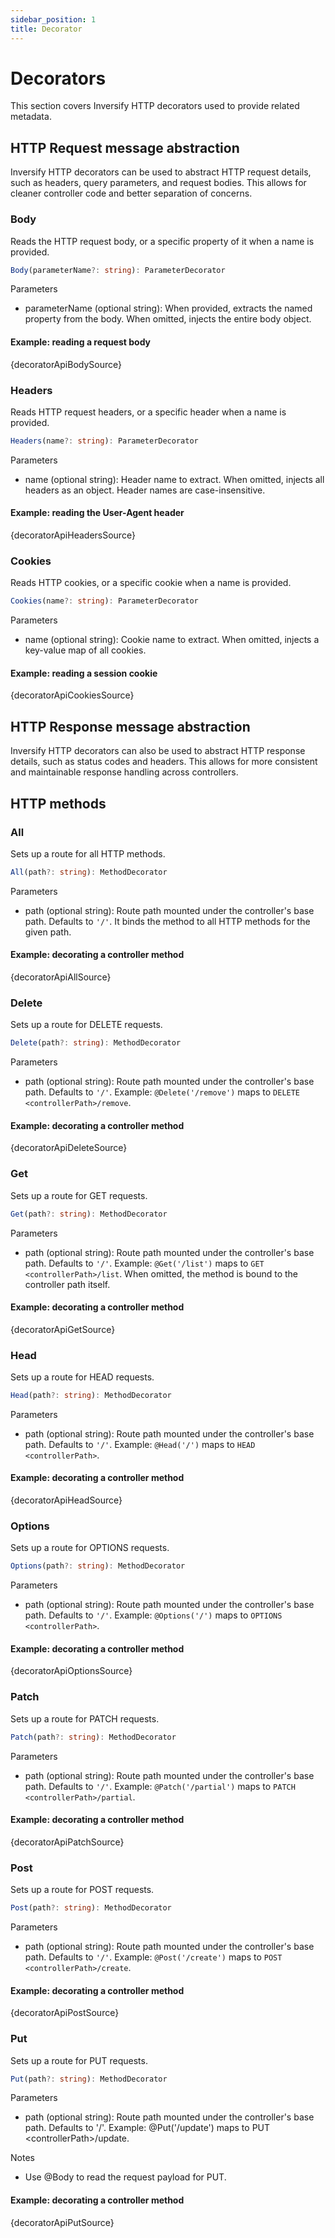 ```yaml
---
sidebar_position: 1
title: Decorator
---
```


# Decorators

This section covers Inversify HTTP decorators used to provide related metadata.

## HTTP Request message abstraction

Inversify HTTP decorators can be used to abstract HTTP request details, such as headers, query parameters, and request bodies. This allows for cleaner controller code and better separation of concerns.

### Body

Reads the HTTP request body, or a specific property of it when a name is provided.

```ts
Body(parameterName?: string): ParameterDecorator
```

Parameters

- parameterName (optional string): When provided, extracts the named property from the body. When omitted, injects the entire body object.

#### Example: reading a request body

<CodeBlock language="ts">{decoratorApiBodySource}</CodeBlock>

### Headers

Reads HTTP request headers, or a specific header when a name is provided.

```ts
Headers(name?: string): ParameterDecorator
```

Parameters

- name (optional string): Header name to extract. When omitted, injects all headers as an object. Header names are case-insensitive.

#### Example: reading the User-Agent header

<CodeBlock language="ts">{decoratorApiHeadersSource}</CodeBlock>

### Cookies

Reads HTTP cookies, or a specific cookie when a name is provided.

```ts
Cookies(name?: string): ParameterDecorator
```

Parameters

- name (optional string): Cookie name to extract. When omitted, injects a key-value map of all cookies.

#### Example: reading a session cookie

<CodeBlock language="ts">{decoratorApiCookiesSource}</CodeBlock>

## HTTP Response message abstraction

Inversify HTTP decorators can also be used to abstract HTTP response details, such as status codes and headers. This allows for more consistent and maintainable response handling across controllers.

## HTTP methods

### All

Sets up a route for all HTTP methods.

```ts
All(path?: string): MethodDecorator
```

Parameters

- path (optional string): Route path mounted under the controller's base path. Defaults to `'/'`. It binds the method to all HTTP methods for the given path.

#### Example: decorating a controller method

<CodeBlock language="ts">{decoratorApiAllSource}</CodeBlock>

### Delete

Sets up a route for DELETE requests.

```ts
Delete(path?: string): MethodDecorator
```

Parameters

- path (optional string): Route path mounted under the controller's base path. Defaults to `'/'`. Example: `@Delete('/remove')` maps to `DELETE <controllerPath>/remove`.

#### Example: decorating a controller method

<CodeBlock language="ts">{decoratorApiDeleteSource}</CodeBlock>

### Get

Sets up a route for GET requests.

```ts
Get(path?: string): MethodDecorator
```

Parameters

- path (optional string): Route path mounted under the controller's base path. Defaults to `'/'`. Example: `@Get('/list')` maps to `GET <controllerPath>/list`. When omitted, the method is bound to the controller path itself.

#### Example: decorating a controller method

<CodeBlock language="ts">{decoratorApiGetSource}</CodeBlock>

### Head

Sets up a route for HEAD requests.

```ts
Head(path?: string): MethodDecorator
```

Parameters

- path (optional string): Route path mounted under the controller's base path. Defaults to `'/'`. Example: `@Head('/')` maps to `HEAD <controllerPath>`.

#### Example: decorating a controller method

<CodeBlock language="ts">{decoratorApiHeadSource}</CodeBlock>

### Options

Sets up a route for OPTIONS requests.

```ts
Options(path?: string): MethodDecorator
```

Parameters

- path (optional string): Route path mounted under the controller's base path. Defaults to `'/'`. Example: `@Options('/')` maps to `OPTIONS <controllerPath>`.

#### Example: decorating a controller method

<CodeBlock language="ts">{decoratorApiOptionsSource}</CodeBlock>

### Patch

Sets up a route for PATCH requests.

```ts
Patch(path?: string): MethodDecorator
```

Parameters

- path (optional string): Route path mounted under the controller's base path. Defaults to `'/'`. Example: `@Patch('/partial')` maps to `PATCH <controllerPath>/partial`.

#### Example: decorating a controller method

<CodeBlock language="ts">{decoratorApiPatchSource}</CodeBlock>

### Post

Sets up a route for POST requests.

```ts
Post(path?: string): MethodDecorator
```

Parameters

- path (optional string): Route path mounted under the controller's base path. Defaults to `'/'`. Example: `@Post('/create')` maps to `POST <controllerPath>/create`.

#### Example: decorating a controller method

<CodeBlock language="ts">{decoratorApiPostSource}</CodeBlock>

### Put

Sets up a route for PUT requests.

```ts
Put(path?: string): MethodDecorator
```

Parameters

- path (optional string): Route path mounted under the controller's base path. Defaults to '/'. Example: @Put('/update') maps to PUT &lt;controllerPath&gt;/update.

Notes

- Use @Body to read the request payload for PUT.

#### Example: decorating a controller method

<CodeBlock language="ts">{decoratorApiPutSource}</CodeBlock>
